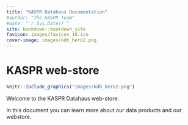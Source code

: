 ```yaml
--- 
title: "KASPR Datahaus Documentation"
#author: "The KASPR Team"
#date: "`r Sys.Date()`"
site: bookdown::bookdown_site
favicon: images/favicon_16.ico
cover-image: images/kdh_hero2.png
---
```


# KASPR web-store

 ```r
knitr::include_graphics("images/kdh_hero2.png")
```

 

Welcome to the KASPR Datahaus web-store.

In this document you can learn more about our data products and our webstore.
 
